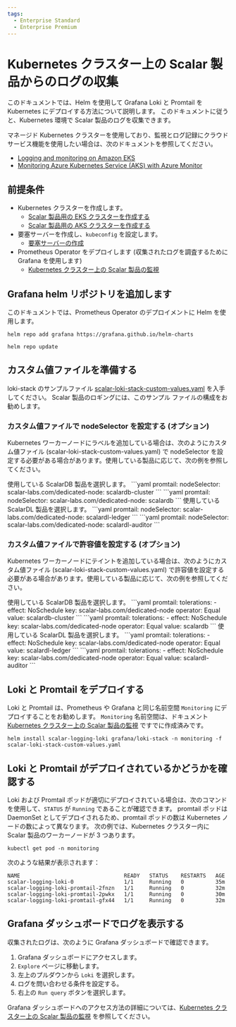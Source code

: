 ```yaml
---
tags:
  - Enterprise Standard
  - Enterprise Premium
---
```


# Kubernetes クラスター上の Scalar 製品からのログの収集


<TranslationBanner />

このドキュメントでは、Helm を使用して Grafana Loki と Promtail を Kubernetes にデプロイする方法について説明します。 このドキュメントに従うと、Kubernetes 環境で Scalar 製品のログを収集できます。

マネージド Kubernetes クラスターを使用しており、監視とログ記録にクラウド サービス機能を使用したい場合は、次のドキュメントを参照してください。

* [Logging and monitoring on Amazon EKS](https://docs.aws.amazon.com/prescriptive-guidance/latest/implementing-logging-monitoring-cloudwatch/amazon-eks-logging-monitoring.html)
* [Monitoring Azure Kubernetes Service (AKS) with Azure Monitor](https://learn.microsoft.com/en-us/azure/aks/monitor-aks)

## 前提条件

* Kubernetes クラスターを作成します。
  * [Scalar 製品用の EKS クラスターを作成する](CreateEKSClusterForScalarProducts.mdx)
  * [Scalar 製品用の AKS クラスターを作成する](CreateAKSClusterForScalarProducts.mdx)
* 要塞サーバーを作成し、`kubeconfig` を設定します。
  * [要塞サーバーの作成](CreateBastionServer.mdx)
* Prometheus Operator をデプロイします (収集されたログを調査するために Grafana を使用します)
  * [Kubernetes クラスター上の Scalar 製品の監視](K8sMonitorGuide.mdx)

## Grafana helm リポジトリを追加します

このドキュメントでは、Prometheus Operator のデプロイメントに Helm を使用します。

```console
helm repo add grafana https://grafana.github.io/helm-charts
```
```console
helm repo update
```

## カスタム値ファイルを準備する

loki-stack のサンプルファイル [scalar-loki-stack-custom-values.yaml](https://github.com/scalar-labs/scalar-kubernetes/blob/master/conf/scalar-loki-stack-custom-values.yaml)  を入手してください。 Scalar 製品のロギングには、このサンプル ファイルの構成をお勧めします。

### カスタム値ファイルで nodeSelector を設定する (オプション)

Kubernetes ワーカーノードにラベルを追加している場合は、次のようにカスタム値ファイル (scalar-loki-stack-custom-values.yaml) で nodeSelector を設定する必要がある場合があります。使用している製品に応じて、次の例を参照してください。

<Tabs groupId="products" queryString>
  <TabItem value="scalardb" label="ScalarDB" default>
    使用している ScalarDB 製品を選択します。
    <Tabs groupId="products" queryString>
      <TabItem value="scalardb-cluster" label="ScalarDB Cluster" default>
        ```yaml
        promtail:
          nodeSelector:
            scalar-labs.com/dedicated-node: scalardb-cluster
        ```
      </TabItem>
      <TabItem value="scalardb-server" label="ScalarDB Server (非推奨)">
        ```yaml
        promtail:
          nodeSelector:
            scalar-labs.com/dedicated-node: scalardb
        ```
      </TabItem>
    </Tabs>
  </TabItem>
  <TabItem value="scalardl" label="ScalarDL">
    使用している ScalarDL 製品を選択します。
    <Tabs groupId="products" queryString>
      <TabItem value="scalardl-ledger" label="ScalarDL Ledger" default>
        ```yaml
        promtail:
          nodeSelector:
            scalar-labs.com/dedicated-node: scalardl-ledger
        ```
      </TabItem>
      <TabItem value="scalardl-auditor" label="ScalarDL Auditor">
        ```yaml
        promtail:
          nodeSelector:
            scalar-labs.com/dedicated-node: scalardl-auditor
        ```
      </TabItem>
    </Tabs>
  </TabItem>
</Tabs>

### カスタム値ファイルで許容値を設定する (オプション)

Kubernetes ワーカーノードにテイントを追加している場合は、次のようにカスタム値ファイル (scalar-loki-stack-custom-values.yaml) で許容値を設定する必要がある場合があります。使用している製品に応じて、次の例を参照してください。

<Tabs groupId="products" queryString>
  <TabItem value="scalardb" label="ScalarDB" default>
    使用している ScalarDB 製品を選択します。
    <Tabs groupId="products" queryString>
      <TabItem value="scalardb-cluster" label="ScalarDB Cluster" default>
        ```yaml
        promtail:
          tolerations:
            - effect: NoSchedule
              key: scalar-labs.com/dedicated-node
              operator: Equal
              value: scalardb-cluster
        ```
      </TabItem>
      <TabItem value="scalardb-server" label="ScalarDB Server (deprecated)">
        ```yaml
        promtail:
          tolerations:
            - effect: NoSchedule
              key: scalar-labs.com/dedicated-node
              operator: Equal
              value: scalardb
        ```
      </TabItem>
    </Tabs>
  </TabItem>
  <TabItem value="scalardl" label="ScalarDL">
    使用している ScalarDL 製品を選択します。
    <Tabs groupId="products" queryString>
      <TabItem value="scalardl-ledger" label="ScalarDL Ledger" default>
        ```yaml
        promtail:
          tolerations:
            - effect: NoSchedule
              key: scalar-labs.com/dedicated-node
              operator: Equal
              value: scalardl-ledger
        ```
      </TabItem>
      <TabItem value="scalardl-auditor" label="ScalarDL Auditor">
        ```yaml
        promtail:
          tolerations:
            - effect: NoSchedule
              key: scalar-labs.com/dedicated-node
              operator: Equal
              value: scalardl-auditor
        ```
      </TabItem>
    </Tabs>
  </TabItem>
</Tabs>

## Loki と Promtail をデプロイする

Loki と Promtail は、Prometheus や Grafana と同じ名前空間 `Monitoring` にデプロイすることをお勧めします。 `Monitoring` 名前空間は、ドキュメント [Kubernetes クラスター上の Scalar 製品の監視](K8sMonitorGuide.mdx) ですでに作成済みです。

```console
helm install scalar-logging-loki grafana/loki-stack -n monitoring -f scalar-loki-stack-custom-values.yaml
```

## Loki と Promtail がデプロイされているかどうかを確認する

Loki および Promtail ポッドが適切にデプロイされている場合は、次のコマンドを使用して、`STATUS` が `Running` であることが確認できます。 promtail ポッドは DaemonSet としてデプロイされるため、promtail ポッドの数は Kubernetes ノードの数によって異なります。 次の例では、Kubernetes クラスター内に Scalar 製品のワーカーノードが 3 つあります。

```console
kubectl get pod -n monitoring
```

次のような結果が表示されます：

```console
NAME                                 READY   STATUS    RESTARTS   AGE
scalar-logging-loki-0                1/1     Running   0          35m
scalar-logging-loki-promtail-2fnzn   1/1     Running   0          32m
scalar-logging-loki-promtail-2pwkx   1/1     Running   0          30m
scalar-logging-loki-promtail-gfx44   1/1     Running   0          32m
```

## Grafana ダッシュボードでログを表示する

収集されたログは、次のように Grafana ダッシュボードで確認できます。

1. Grafana ダッシュボードにアクセスします。
1. `Explore` ページに移動します。
1. 左上のプルダウンから `Loki` を選択します。
1. ログを問い合わせる条件を設定する。
1. 右上の `Run query` ボタンを選択します。

Grafana ダッシュボードへのアクセス方法の詳細については、[Kubernetes クラスター上の Scalar 製品の監視](K8sMonitorGuide.mdx) を参照してください。
